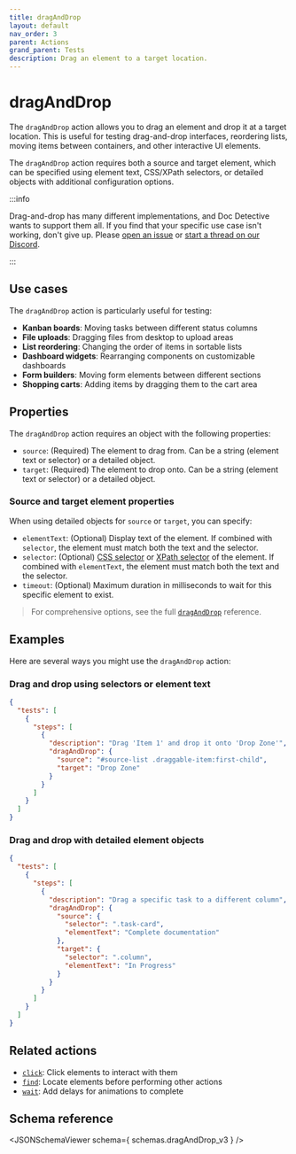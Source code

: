 ```yaml
---
title: dragAndDrop
layout: default
nav_order: 3
parent: Actions
grand_parent: Tests
description: Drag an element to a target location.
---
```



# dragAndDrop

The `dragAndDrop` action allows you to drag an element and drop it at a target location. This is useful for testing drag-and-drop interfaces, reordering lists, moving items between containers, and other interactive UI elements.

The `dragAndDrop` action requires both a source and target element, which can be specified using element text, CSS/XPath selectors, or detailed objects with additional configuration options.

:::info

Drag-and-drop has many different implementations, and Doc Detective wants to support them all. If you find that your specific use case isn't working, don't give up. Please [open an issue](https://github.com/doc-detective/doc-detective/issues) or [start a thread on our Discord](https://discord.gg/2M7wXEThfF).

:::

## Use cases

The `dragAndDrop` action is particularly useful for testing:

- **Kanban boards**: Moving tasks between different status columns
- **File uploads**: Dragging files from desktop to upload areas
- **List reordering**: Changing the order of items in sortable lists
- **Dashboard widgets**: Rearranging components on customizable dashboards
- **Form builders**: Moving form elements between different sections
- **Shopping carts**: Adding items by dragging them to the cart area

## Properties

The `dragAndDrop` action requires an object with the following properties:

- `source`: (Required) The element to drag from. Can be a string (element text or selector) or a detailed object.
- `target`: (Required) The element to drop onto. Can be a string (element text or selector) or a detailed object.

### Source and target element properties

When using detailed objects for `source` or `target`, you can specify:

- `elementText`: (Optional) Display text of the element. If combined with `selector`, the element must match both the text and the selector.
- `selector`: (Optional) [CSS selector](/docs/get-started/selectors/css) or [XPath selector](/docs/get-started/selectors/xpath) of the element. If combined with `elementText`, the element must match both the text and the selector.
- `timeout`: (Optional) Maximum duration in milliseconds to wait for this specific element to exist.

> For comprehensive options, see the full [`dragAndDrop`](/docs/references/schemas/draganddrop) reference.

## Examples

Here are several ways you might use the `dragAndDrop` action:

### Drag and drop using selectors or element text

```json
{
  "tests": [
    {
      "steps": [
        {
          "description": "Drag 'Item 1' and drop it onto 'Drop Zone'",
          "dragAndDrop": {
            "source": "#source-list .draggable-item:first-child",
            "target": "Drop Zone"
          }
        }
      ]
    }
  ]
}
```

### Drag and drop with detailed element objects

```json
{
  "tests": [
    {
      "steps": [
        {
          "description": "Drag a specific task to a different column",
          "dragAndDrop": {
            "source": {
              "selector": ".task-card",
              "elementText": "Complete documentation"
            },
            "target": {
              "selector": ".column",
              "elementText": "In Progress"
            }
          }
        }
      ]
    }
  ]
}
```

## Related actions

- [`click`](/docs/get-started/actions/click): Click elements to interact with them
- [`find`](/docs/get-started/actions/find): Locate elements before performing other actions
- [`wait`](/docs/get-started/actions/wait): Add delays for animations to complete

## Schema reference

<JSONSchemaViewer schema={ schemas.dragAndDrop_v3 } />

